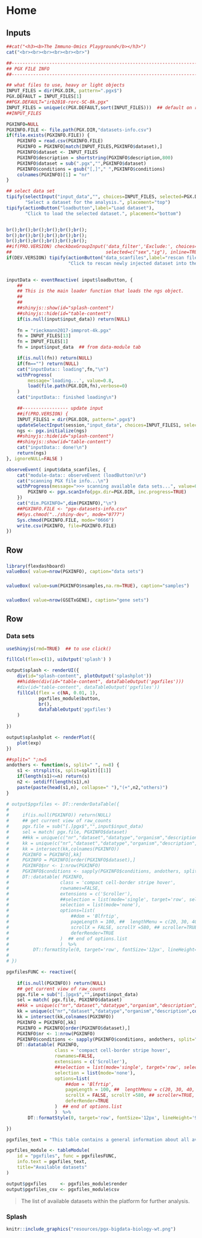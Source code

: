 Home {data-orientation=rows}
===========================================================================================


Inputs {.sidebar data-width=320}
-------------------------------------------------------------------------------------------

```r
##cat("<h3><b>The Immuno-Omics Playground</b></h3>")
cat("<br><br><br><br><br><br>")
```

```r
##-----------------------------------------------------------------------------
## PGX FILE INFO
##-----------------------------------------------------------------------------

## what files to use, heavy or light objects
INPUT_FILES = dir(PGX.DIR, pattern=".pgx$")
PGX.DEFAULT = INPUT_FILES[1]
##PGX.DEFAULT="irb2018-rorc-SC-8k.pgx"
INPUT_FILES = unique(c(PGX.DEFAULT,sort(INPUT_FILES)))  ## default on row1
##INPUT_FILES

PGXINFO=NULL
PGXINFO.FILE <- file.path(PGX.DIR,"datasets-info.csv")
if(file.exists(PGXINFO.FILE)) {
    PGXINFO = read.csv(PGXINFO.FILE)
    PGXINFO = PGXINFO[match(INPUT_FILES,PGXINFO$dataset),]
    PGXINFO$dataset <- INPUT_FILES
    PGXINFO$description = shortstring(PGXINFO$description,800)
    PGXINFO$dataset = sub(".pgx","",PGXINFO$dataset)
    PGXINFO$conditions = gsub("[,]"," ",PGXINFO$conditions)
    colnames(PGXINFO)[1] = "nr"
}

## select data set
tipify(selectInput("input_data","", choices=INPUT_FILES, selected=PGX.DEFAULT),
       "Select a dataset for the analysis.", placement="top")
tipify(actionButton("loadbutton",label="Load dataset"),
       "Click to load the selected dataset.", placement="bottom")


br();br();br();br();br();br();
br();br();br();br();br();br();
br();br();br();br();br();br();
##if(PRO.VERSION) checkboxGroupInput('data_filter','Exclude:', choices=c("sex","ig"),
##                                   selected=c("sex","ig"), inline=TRUE)
if(DEV.VERSION) tipify(actionButton("data_scanfiles",label="rescan file info"), 
                       "Click to rescan newly injected dataset into the platform.", placement="bottom")
    
```	


```r
inputData <- eventReactive( input$loadbutton, {
    ##
    ## This is the main loader function that loads the ngs object.
    ##
    ##
    ##shinyjs::show(id="splash-content")
    ##shinyjs::hide(id="table-content")
    if(is.null(input$input_data)) return(NULL)
    
    fn = "rieckmann2017-immprot-4k.pgx"
    fn = INPUT_FILES[13]
    fn = INPUT_FILES[1]
    fn = input$input_data  ## from data-module tab

    if(is.null(fn)) return(NULL)                          
    if(fn=="") return(NULL)
    cat("inputData:: loading",fn,"\n")
    withProgress(
        message='loading...', value=0.8,
        load(file.path(PGX.DIR,fn),verbose=0)
    )
    cat("inputData:: finished loading\n")

    ##----------------- update input
    ##if(PRO.VERSION) {
    INPUT_FILES1 = dir(PGX.DIR, pattern=".pgx$")
    updateSelectInput(session,"input_data", choices=INPUT_FILES1, selected=fn)  ## update?
    ngs <- pgx.initialize(ngs) 
    ##shinyjs::hide(id="splash-content")
    ##shinyjs::show(id="table-content")    
    cat("inputData:: done!\n")
    return(ngs)
}, ignoreNULL=FALSE )

observeEvent( input$data_scanfiles, {
    cat("module-data:: observeEvent (loadButton)\n")
    cat("scanning PGX file info...\n")
    withProgress(message=">>> scanning available data sets...", value=0, {
        PGXINFO <- pgx.scanInfo(pgx.dir=PGX.DIR, inc.progress=TRUE)
    })
    cat("dim.PGXINFO=",dim(PGXINFO),"\n")
    ##PGXINFO.FILE <- "pgx-datasets-info.csv"
    ##Sys.chmod("../shiny-dev", mode="0777")
    Sys.chmod(PGXINFO.FILE, mode="0666")
    write.csv(PGXINFO, file=PGXINFO.FILE)
})
```


Row 
-----------------------------------------------------------------------

### {.value-box}

```r
library(flexdashboard)
valueBox( value=nrow(PGXINFO), caption="data sets")
```

### {.value-box}

```r
valueBox( value=sum(PGXINFO$nsamples,na.rm=TRUE), caption="samples")
```

### {.value-box}

```r
valueBox( value=nrow(GSETxGENE), caption="gene sets")
```


Row {.tabset data-height=800}
-----------------------------------------------------------------------

### Data sets

```r
useShinyjs(rmd=TRUE)  ## to use click()

fillCol(flex=c(1), uiOutput('splash') )

output$splash <- renderUI({
    div(id="splash-content", plotOutput('splashplot'))
    ##hidden(div(id="table-content", dataTableOutput('pgxfiles')))
    #div(id="table-content", dataTableOutput('pgxfiles'))
    fillCol(flex = c(NA, 0.01, 1),
            pgxfiles_module$button,
            br(),
            dataTableOutput('pgxfiles')
    )
    
})

output$splashplot <- renderPlot({
    plot(exp)
})

##split=" ";n=5
andothers <- function(s, split=" ", n=8) {
    s1 <- strsplit(s, split=split)[[1]]
    if(length(s1)<=n) return(s)
    n2 <- setdiff(length(s1),n)
    paste(paste(head(s1,n), collapse=" "),"(+",n2,"others)")
}

# output$pgxfiles <- DT::renderDataTable({
#     
#     if(is.null(PGXINFO)) return(NULL)
#     ## get current view of raw_counts
#     pgx.file = sub("[.]pgx$","",input$input_data)
#     sel = match( pgx.file, PGXINFO$dataset)
#     ##kk = unique(c("nr","dataset","datatype","organism","description",colnames(PGXINFO)))
#     kk = unique(c("nr","dataset","datatype","organism","description",colnames(PGXINFO)))
#     kk = intersect(kk,colnames(PGXINFO))
#     PGXINFO = PGXINFO[,kk]
#     PGXINFO = PGXINFO[order(PGXINFO$dataset),] 
#     PGXINFO$nr <- 1:nrow(PGXINFO)
#     PGXINFO$conditions <- sapply(PGXINFO$conditions, andothers, split=" ", n=6)
#     DT::datatable( PGXINFO,
#                   class = 'compact cell-border stripe hover',
#                   rownames=FALSE,
#                   extensions = c('Scroller'),
#                   ##selection = list(mode='single', target='row', selected=sel ),
#                   selection = list(mode='none'),
#                   options=list(
#                       ##dom = 'Blfrtip', 
#                       pageLength = 100, ##  lengthMenu = c(20, 30, 40, 60, 100, 250),
#                       scrollX = FALSE, scrollY =580, ## scroller=TRUE,
#                       deferRender=TRUE
#                   )  ## end of options.list 
#                   )  %>%
#         DT::formatStyle(0, target='row', fontSize='12px', lineHeight='95%')
# 
# })

pgxfilesFUNC <- reactive({
    
    if(is.null(PGXINFO)) return(NULL)
    ## get current view of raw_counts
    pgx.file = sub("[.]pgx$","",input$input_data)
    sel = match( pgx.file, PGXINFO$dataset)
    ##kk = unique(c("nr","dataset","datatype","organism","description",colnames(PGXINFO)))
    kk = unique(c("nr","dataset","datatype","organism","description",colnames(PGXINFO)))
    kk = intersect(kk,colnames(PGXINFO))
    PGXINFO = PGXINFO[,kk]
    PGXINFO = PGXINFO[order(PGXINFO$dataset),] 
    PGXINFO$nr <- 1:nrow(PGXINFO)
    PGXINFO$conditions <- sapply(PGXINFO$conditions, andothers, split=" ", n=6)
    DT::datatable( PGXINFO,
                  class = 'compact cell-border stripe hover',
                  rownames=FALSE,
                  extensions = c('Scroller'),
                  ##selection = list(mode='single', target='row', selected=sel ),
                  selection = list(mode='none'),
                  options=list(
                      ##dom = 'Blfrtip', 
                      pageLength = 100, ##  lengthMenu = c(20, 30, 40, 60, 100, 250),
                      scrollX = FALSE, scrollY =580, ## scroller=TRUE,
                      deferRender=TRUE
                  )  ## end of options.list 
                  )  %>%
        DT::formatStyle(0, target='row', fontSize='12px', lineHeight='95%')

})

pgxfiles_text = "This table contains a general information about all available datasets within the platform. For each dataset, it reports a brief description as well as the total number of samples, genes, gene sets (or pathways), corresponding phenotypes and the collection date."

pgxfiles_module <- tableModule(
    id = "pgxfiles", func = pgxfilesFUNC,
    info.text = pgxfiles_text,
    title="Available datasets"
)

output$pgxfiles     <- pgxfiles_module$render
output$pgxfiles_csv <- pgxfiles_module$csv 

```

> The list of available datasets within the platform for further analysis. 

### Splash

```r
knitr::include_graphics("resources/pgx-bigdata-biology-wt.png")
```
